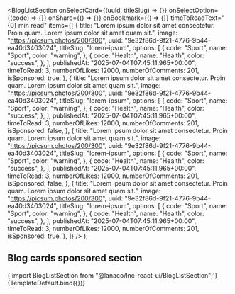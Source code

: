 


<Meta title="Landing sections/Blog List Section" component={BlogListSection} />

  <BlogListSection
    onSelectCard={(uuid, titleSlug) => {}}
    onSelectOption={(code) => {}}
    onShare={() => {}}
    onBookmark={() => {}}
    timeToReadText="{0} min read"
    items={[
      {
        title:
          "Lorem ipsum dolor sit amet consectetur. Proin quam. Lorem ipsum dolor sit amet quam sit.",
        image: "https://picsum.photos/200/300",
        uuid: "9e32f86d-9f21-4776-9b44-ea40d3403024",
        titleSlug: "lorem-ipsum",
        options: [
          {
            code: "Sport",
            name: "Sport",
            color: "warning",
          },
          {
            code: "Health",
            name: "Health",
            color: "success",
          },
        ],
        publishedAt: "2025-07-04T07:45:11.965+00:00",
        timeToRead: 3,
        numberOfLikes: 12000,
        numberOfComments: 201,
        isSponsored: true,
      },
      {
        title:
          "Lorem ipsum dolor sit amet consectetur. Proin quam. Lorem ipsum dolor sit amet quam sit.",
        image: "https://picsum.photos/200/300",
        uuid: "9e32f86d-9f21-4776-9b44-ea40d3403024",
        titleSlug: "lorem-ipsum",
        options: [
          {
            code: "Sport",
            name: "Sport",
            color: "warning",
          },
          {
            code: "Health",
            name: "Health",
            color: "success",
          },
        ],
        publishedAt: "2025-07-04T07:45:11.965+00:00",
        timeToRead: 3,
        numberOfLikes: 12000,
        numberOfComments: 201,
        isSponsored: false,
      },
      {
        title:
          "Lorem ipsum dolor sit amet consectetur. Proin quam. Lorem ipsum dolor sit amet quam sit.",
        image: "https://picsum.photos/200/300",
        uuid: "9e32f86d-9f21-4776-9b44-ea40d3403024",
        titleSlug: "lorem-ipsum",
        options: [
          {
            code: "Sport",
            name: "Sport",
            color: "warning",
          },
          {
            code: "Health",
            name: "Health",
            color: "success",
          },
        ],
        publishedAt: "2025-07-04T07:45:11.965+00:00",
        timeToRead: 3,
        numberOfLikes: 12000,
        numberOfComments: 201,
        isSponsored: false,
      },
      {
        title:
          "Lorem ipsum dolor sit amet consectetur. Proin quam. Lorem ipsum dolor sit amet quam sit.",
        image: "https://picsum.photos/200/300",
        uuid: "9e32f86d-9f21-4776-9b44-ea40d3403024",
        titleSlug: "lorem-ipsum",
        options: [
          {
            code: "Sport",
            name: "Sport",
            color: "warning",
          },
          {
            code: "Health",
            name: "Health",
            color: "success",
          },
        ],
        publishedAt: "2025-07-04T07:45:11.965+00:00",
        timeToRead: 3,
        numberOfLikes: 12000,
        numberOfComments: 201,
        isSponsored: true,
      },
    ]}
  />
);

## Blog cards sponsored section

<SyntaxHighlighter language="jsx" style={nord}>
  {'import BlogListSection from "@lanaco/lnc-react-ui/BlogListSection";'}
</SyntaxHighlighter>

<Canvas>
  <Story name="Default" args={{}}>
    {TemplateDefault.bind({})}
  </Story>
</Canvas>
